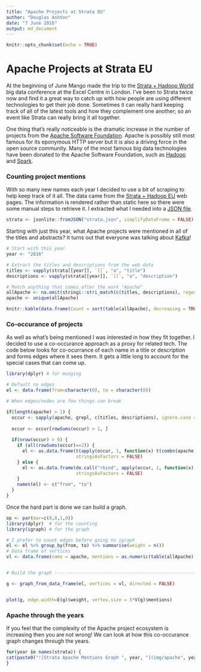 ```yaml
---
title: "Apache Projects at Strata EU"
author: "Douglas Ashton"
date: "7 June 2016"
output: md_document
---
```


```r
knitr::opts_chunk$set(echo = TRUE)
```

# Apache Projects at Strata EU

At the beginning of June Mango made the trip to the [Strata + Hadoop World](http://strataconf.com/) big data conference at the Excel Centre in London. I've been to Strata twice now and find it a great way to catch up with how people are using different technologies to get their job done. Sometimes it can really hard keeping track of all of the latest tools and how they complement one another; so an event like Strata can really bring it all together.

One thing that's really noticeable is the dramatic increase in the number of projects from the [Apache Software Foundation](http://www.apache.org). Apache is possibly still most famous for its eponymous HTTP server but it is also a driving force in the open source community. Many of the most famous big data technologies have been donated to the Apache Software Foundation, such as [Hadoop](http://hadoop.apache.org/) and [Spark](http://spark.apache.org/).

### Counting project mentions

With so many new names each year I decided to use a bit of scraping to help keep track of it all. The data came from the [Strata + Hadoop EU](http://conferences.oreilly.com/strata/hadoop-big-data-eu) web pages. The information is rendered rather than static here so there were some manual steps to retrieve it. I extracted what I needed into a [JSON file](https://raw.githubusercontent.com/dougmet/stratawords/master/strata.json).


```r
strata <- jsonlite::fromJSON("strata.json", simplifyDataFrame = FALSE)
```

Starting with just this year, what Apache projects were mentioned in all of the titles and abstracts? It turns out that everyone was talking about [Kafka](http://kafka.apache.org/)!

```r
# Start with this year
year <- "2016"

# Extract the titles and descriptions from the web data
titles <- vapply(strata[[year]], `[[`, "a", "title")
descriptions <- vapply(strata[[year]], `[[`, "a", "description")

# Match anything that comes after the work "Apache"
allApache <- na.omit(stringi::stri_match(c(titles, descriptions), regex = "[Aa]pache (\\w+)"))[,2]
apache <- unique(allApache)

knitr::kable(data.frame(Count = sort(table(allApache), decreasing = TRUE)), format = "markdown")
```

### Co-occurance of projects

As well as what's being mentioned I was interested in how they fit together. I decided to use a co-occurance approach as a proxy for related tech. The code below looks for co-ocurrance of each name in a title or description and forms edges where it sees them. It gets a little long to account for the special cases that can come up.


```r
library(dplyr) # for munging

# Default no edges
el <- data.frame(from=character(0), to = character(0))

# When edges/nodes are few things can break

if(length(apache) > 1) {
  occur <- sapply(apache, grepl, c(titles, descriptions), ignore.case = TRUE)
  
  occur <- occur[rowSums(occur) > 1, ]
  
  if(nrow(occur) > 0) {
    if (all(rowSums(occur)==2)) {
      el <- as.data.frame(t(apply(occur, 1, function(x) t(combn(apache[x], 2)))),
                          stringsAsFactors = FALSE)
    } else {
      el <- as.data.frame(do.call("rbind", apply(occur, 1, function(x) t(combn(apache[x], 2)))),
                          stringsAsFactors = FALSE)
    }
    names(el) <- c("from", "to")
  }
}
```

Once the hard part is done we can build a graph.

```r
op <- par(mar=c(0,0,1,0))
library(dplyr)  # for the counting
library(igraph) # for the graph

# I prefer to count edges before going to igraph
el <- el %>% group_by(from, to) %>% summarise(weight = n())
# Data frame of vertices
vl <- data.frame(name = apache, mentions = as.numeric(table(allApache)[apache]))


# Build the graph ---------------------------------------------------------

g <- graph_from_data_frame(el, vertices = vl, directed = FALSE)


plot(g, edge.width=E(g)$weight, vertex.size = 5*V(g)$mentions)
```

### Apache through the years

If you feel that the complexity of the Apache project ecosystem is increasing then you are not wrong! We can look at how this co-occurance graph changes through the years.

```r
for(year in names(strata)) {
cat(paste0("![Strata Apache Mentions Graph ", year, "](img/apache", year, ".svg)\n\n"))
}
```





